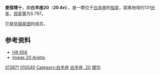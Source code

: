 {{Starbox short |
| name=娄宿增十（白羊座20）<br>20 Arietis
| epoch=[[J2000.0|J2000.0]]
| constell=[[白羊座|白羊座]] 
| 星官=[[娄宿|娄宿]] [[娄_(星官)|娄]]
| ra=02<sup>h</sup> 15<sup>m</sup> 46.0501<sup>s</sup>
| dec= +25° 46' 58.575"
| spectral=F6IV-V
| appmag_v=5.797
| dist_ly=131 ± 5 
| dist_pc=40 ± 1
| names=[[Guide_Star_Catalog|GSC]] 01769-01308, [[2MASS|2MASS]] J02154603+2546586, [[UBV_Photoelectric_Photometry_Catalogue|UBV M]] 41364, [[Astronomische_Gesellschaft_Katalog|AG]]+25 205, [[Henry_Draper_Catalogue|HD]] 13871, [[NLTT|NLTT]] 7462, [[Photoelectric_Catalogue|UBV]] 2265, [[All-Sky_Compiled_Catalogue|ASCC]] 653502, [[Hipparcos_Input_Catalogue|HIC]] 10540, [[PPM_Star_Catalogue|PPM]] 91496, [[USNO|USNO]]-B1.0 1157-00027343, [[Durchmusterung|BD]]+25 373, [[Hipparcos_Catalogue|HIP]] 10540, [[Catalogue_of_rotational_velocities_of_the_stars|ROT]] 317, [[uvby98|uvby98]] 520250157, [[Melotte|Melotte]] 25 157, [[Bright_Star_Catalogue|HR]] 656, [[Smithsonian_Astrophysical_Observatory_Star_Catalog|SAO]] 75239, [[Yale_Observatory_Zone_Catalog|YZ]] 25 680, [[Boss_General_Catalogue|GC]] 2707, [[IRAS|IRAS]] 02129+2533, [[Yale_Observatory_Zone_Catalog|YZ]] 0 405, [[GCRV|GCRV]] 1244, [[JP11|JP11]] 4949, [[TD1_Catalog_of_Stellar_Ultraviolet_Fluxes|TD1]] 1309, [[LSPM|LSPM]] J0215+2546, [[Tycho_Catalogue|TYC]] 1769-1308-1 
| Simbad = HD+13871
}}
'''娄宿增十'''，即'''白羊座20'''（'''20 Ari'''），是一颗位于[[白羊座|白羊座]]的[[恒星|恒星]]，距离地球约131[[光年|光年]]，[[视星等|视星等]]为5.797。

它是[[毕宿星团|毕宿星团]]的成员。

==参考资料==
* [http://webviz.u-strasbg.fr/viz-bin/VizieR-S?HR%20656 HR 656] {{Wayback|url=http://webviz.u-strasbg.fr/viz-bin/VizieR-S?HR%20656 |date=20200913100328 }}
* [http://aladin.u-strasbg.fr/AladinPreview?-c=02+15+46.0501%2B25+46+58.575&ident=*++20+Ari&submit=Aladin+previewer Image 20 Arietis]

{{Stars of Aries}}
{{星官|娄宿|3|15}}

[[Category:HD和HDE天體|013871]]
[[Category:HIP天體|010540]]
[[Category:白羊座|Category:白羊座]]
[[Category:佛氏天體|白羊座, 20]]
[[Category:娄_(星官)|增10]]